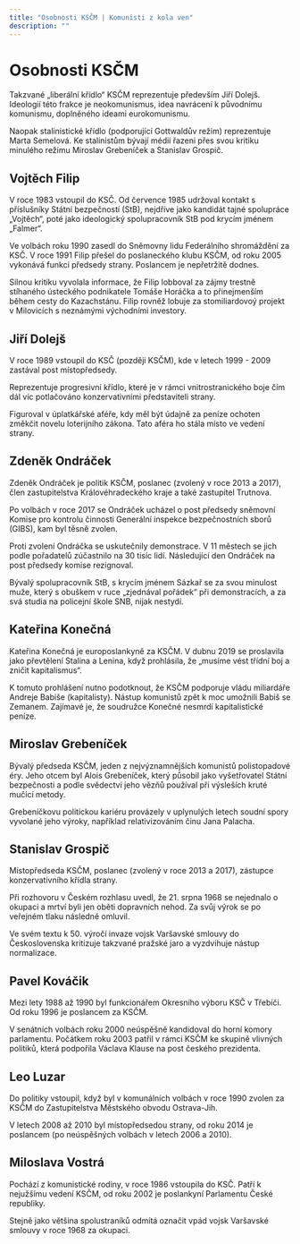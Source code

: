 ```yaml
---
title: "Osobnosti KSČM | Komunisti z kola ven"
description: ""
---
```


# Osobnosti KSČM

Takzvané „liberální křídlo“ KSČM reprezentuje především Jiří Dolejš. Ideologií této frakce je neokomunismus, idea navrácení k původnímu komunismu, doplněného ideami eurokomunismu.

Naopak stalinistické křídlo (podporující Gottwaldův režim) reprezentuje Marta Semelová. Ke stalinistům bývají médii řazeni přes svou kritiku minulého režimu Miroslav Grebeníček a Stanislav Grospič.

## Vojtěch Filip

V roce 1983 vstoupil do KSČ. Od července 1985 udržoval kontakt s příslušníky Státní bezpečností (StB), nejdříve jako kandidát tajné spolupráce „Vojtěch“, poté jako ideologický spolupracovník StB pod krycím jménem „Falmer“.

Ve volbách roku 1990 zasedl do Sněmovny lidu Federálního shromáždění za KSČ. V roce 1991 Filip přešel do poslaneckého klubu KSČM, od roku 2005 vykonává funkci předsedy strany. Poslancem je nepřetržitě dodnes.

Silnou kritiku vyvolala informace, že Filip lobboval za zájmy trestně stíhaného ústeckého podnikatele Tomáše Horáčka a to přinejmenším během cesty do Kazachstánu. Filip rovněž lobuje za stomiliardovoý projekt v Milovicích s neznámými východními investory.

## Jiří Dolejš

V roce 1989 vstoupil do KSČ (později KSČM), kde v letech 1999 - 2009 zastával post místopředsedy.

Reprezentuje progresivní křídlo, které je v rámci vnitrostranického boje čím dál víc potlačováno konzervativními představiteli strany.

Figuroval v úplatkářské aféře, kdy měl být údajně za peníze ochoten změkčit novelu loterijního zákona. Tato aféra ho stála místo ve vedení strany.

## Zdeněk Ondráček

Zdeněk Ondráček je politik KSČM, poslanec (zvolený v roce 2013 a 2017), člen zastupitelstva Královéhradeckého kraje a také zastupitel Trutnova.

Po volbách v roce 2017 se Ondráček ucházel o post předsedy sněmovní Komise pro kontrolu činnosti Generální inspekce bezpečnostních sborů (GIBS), kam byl těsně zvolen.

Proti zvolení Ondráčka se uskutečnily demonstrace. V 11 městech se jich podle pořadatelů zúčastnilo na 30 tisíc lidí. Následující den Ondráček na post předsedy komise rezignoval.

Bývalý spolupracovník StB, s krycím jménem Sázkař se za svou minulost muže, který s obuškem v ruce „zjednával pořádek“ při demonstracích, a za svá studia na policejní škole SNB, nijak nestydí.

## Kateřina Konečná

Kateřina Konečná je europoslankyně za KSČM. V dubnu 2019 se proslavila jako převtělení Stalina a Lenina, když prohlásila, že „musíme vést třídní boj a zničit kapitalismus“.

K tomuto prohlášení nutno podotknout, že KSČM podporuje vládu miliardáře Andreje Babiše (kapitalisty). Nástup komunistů zpět k moc umožnili Babiš se Zemanem. Zajímavé je, že soudružce Konečné nesmrdí kapitalistické peníze.

## Miroslav Grebeníček

Bývalý předseda KSČM, jeden z nejvýznamnějších komunistů polistopadové éry. Jeho otcem byl Alois Grebeníček, který působil jako vyšetřovatel Státní bezpečnosti a podle svědectví jeho vězňů používal při výsleších kruté mučicí metody.

Grebeníčkovu politickou kariéru provázely v uplynulých letech soudní spory vyvolané jeho výroky, například relativizováním činu Jana Palacha.

## Stanislav Grospič

Místopředseda KSČM, poslanec (zvolený v roce 2013 a 2017), zástupce konzervativního křídla strany.

Při rozhovoru v Českém rozhlasu uvedl, že 21. srpna 1968 se nejednalo o okupaci a mrtví byli jen oběti dopravních nehod. Za svůj výrok se po veřejném tlaku následně omluvil.

Ve svém textu k 50. výročí invaze vojsk Varšavské smlouvy do Československa kritizuje takzvané pražské jaro a vyzdvihuje nástup normalizace.

## Pavel Kováčik

Mezi lety 1988 až 1990 byl funkcionářem Okresního výboru KSČ v Třebíči. Od roku 1996 je poslancem za KSČM.

V senátních volbách roku 2000 neúspěšně kandidoval do horní komory parlamentu. Počátkem roku 2003 patřil v rámci KSČM ke skupině vlivných politiků, která podpořila Václava Klause na post českého prezidenta.

## Leo Luzar

Do politiky vstoupil, když byl v komunálních volbách v roce 1990 zvolen za KSČM do Zastupitelstva Městského obvodu Ostrava-Jih.

V letech 2008 až 2010 byl místopředsedou strany, od roku 2014 je poslancem (po neúspěšných volbách v letech 2006 a 2010).

## Miloslava Vostrá

Pochází z komunistické rodiny, v roce 1986 vstoupila do KSČ. Patří k nejužšímu vedení KSČM, od roku 2002 je poslankyní Parlamentu České republiky.

Stejně jako většina spolustraníků odmítá označit vpád vojsk Varšavské smlouvy v roce 1968 za okupaci.
